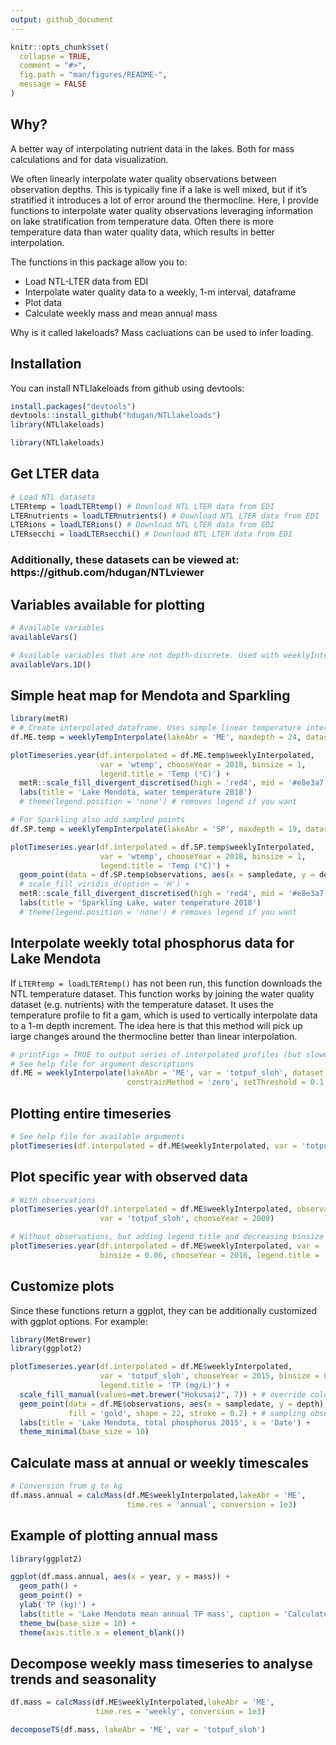 ```yaml
---
output: github_document
---
```


<!-- README.md is generated from README.Rmd. Please edit that file -->

```r
knitr::opts_chunk$set(
  collapse = TRUE,
  comment = "#>",
  fig.path = "man/figures/README-",
  message = FALSE
)
```

## Why?
A better way of interpolating nutrient data in the lakes. Both for mass calculations and for data visualization. 

We often linearly interpolate water quality observations between observation depths. This is typically fine if a lake is well mixed, but if it's stratified it introduces a lot of error around the thermocline. Here, I provide functions to interpolate water quality observations leveraging information on lake stratification from temperature data. Often there is more temperature data than water quality data, which results in better interpolation. 

The functions in this package allow you to:

* Load NTL-LTER data from EDI
* Interpolate water quality data to a weekly, 1-m interval, dataframe
* Plot data
* Calculate weekly mass and mean annual mass

Why is it called lakeloads? Mass cacluations can be used to infer loading. 

## Installation
You can install NTLlakeloads from github using devtools:

```r
install.packages("devtools")
devtools::install_github("hdugan/NTLlakeloads")
library(NTLlakeloads)
```

```r
library(NTLlakeloads)
```

## Get LTER data
```r
# Load NTL datasets
LTERtemp = loadLTERtemp() # Download NTL LTER data from EDI
LTERnutrients = loadLTERnutrients() # Download NTL LTER data from EDI
LTERions = loadLTERions() # Download NTL LTER data from EDI
LTERsecchi = loadLTERsecchi() # Download NTL LTER data from EDI
```

### Additionally, these datasets can be viewed at: https://github.com/hdugan/NTLviewer

## Variables available for plotting
```r
# Available variables
availableVars()

# Available variables that are not depth-discrete. Used with weeklyInterpolate.1D.
availableVars.1D()
```


## Simple heat map for Mendota and Sparkling 
```r
library(metR)
# # Create interpolated dataframe. Uses simple linear temperature interpolation 
df.ME.temp = weeklyTempInterpolate(lakeAbr = 'ME', maxdepth = 24, dataset = LTERtemp)

plotTimeseries.year(df.interpolated = df.ME.temp$weeklyInterpolated,   
                    var = 'wtemp', chooseYear = 2018, binsize = 1, 
                    legend.title = 'Temp (°C)') +
  metR::scale_fill_divergent_discretised(high = 'red4', mid = '#e8e3a7', low = 'lightblue4', midpoint = 15) +
  labs(title = 'Lake Mendota, water temperature 2018')
  # theme(legend.position = 'none') # removes legend if you want 

# For Sparkling also add sampled points
df.SP.temp = weeklyTempInterpolate(lakeAbr = 'SP', maxdepth = 19, dataset = LTERtemp)

plotTimeseries.year(df.interpolated = df.SP.temp$weeklyInterpolated,   
                    var = 'wtemp', chooseYear = 2018, binsize = 1, 
                    legend.title = 'Temp (°C)') +
  geom_point(data = df.SP.temp$observations, aes(x = sampledate, y = depth), size = 0.2) + # add sampling points
  # scale_fill_viridis_d(option = 'H') +
  metR::scale_fill_divergent_discretised(high = 'red4', mid = '#e8e3a7', low = 'lightblue4', midpoint = 15) +
  labs(title = 'Sparkling Lake, water temperature 2018')
  # theme(legend.position = 'none') # removes legend if you want 

```


## Interpolate weekly total phosphorus data for Lake Mendota
If `LTERtemp = loadLTERtemp()` has not been run, this function downloads the NTL temperature dataset.
This function works by joining the water quality dataset (e.g. nutrients) with the temperature dataset. It uses the temperature profile to fit a gam, which is used to vertically interpolate data to a 1-m depth increment. The idea here is that this method will pick up large changes around the thermocline better than linear interpolation. 

```r
# printFigs = TRUE to output series of interpolated profiles (but slower)
# See help file for argument descriptions
df.ME = weeklyInterpolate(lakeAbr = 'ME', var = 'totpuf_sloh', dataset = LTERnutrients, maxdepth = 24, 
                          constrainMethod = 'zero', setThreshold = 0.1, printFigs = F)
```

## Plotting entire timeseries 
```r
# See help file for available arguments
plotTimeseries(df.interpolated = df.ME$weeklyInterpolated, var = 'totpuf_sloh')
```

## Plot specific year with observed data
```r
# With observations
plotTimeseries.year(df.interpolated = df.ME$weeklyInterpolated, observations = df.ME$observations,  
                    var = 'totpuf_sloh', chooseYear = 2008)

# Without observations, but adding legend title and decreasing binsize 
plotTimeseries.year(df.interpolated = df.ME$weeklyInterpolated, var = 'totpuf_sloh', 
                    binsize = 0.06, chooseYear = 2016, legend.title = 'TP (mg/L)')
```

## Customize plots
Since these functions return a ggplot, they can be additionally customized with ggplot options. For example: 

```r
library(MetBrewer)
library(ggplot2)

plotTimeseries.year(df.interpolated = df.ME$weeklyInterpolated,
                    var = 'totpuf_sloh', chooseYear = 2015, binsize = 0.1, 
                    legend.title = 'TP (mg/L)') +
  scale_fill_manual(values=met.brewer("Hokusai2", 7)) + # override color default
  geom_point(data = df.ME$observations, aes(x = sampledate, y = depth), size = 1, 
             fill = 'gold', shape = 22, stroke = 0.2) + # sampling observations
  labs(title = 'Lake Mendota, total phosphorus 2015', x = 'Date') +
  theme_minimal(base_size = 10)
```

## Calculate mass at annual or weekly timescales
```r
# Conversion from g to kg
df.mass.annual = calcMass(df.ME$weeklyInterpolated,lakeAbr = 'ME', 
                          time.res = 'annual', conversion = 1e3)
```

## Example of plotting annual mass 
```r
library(ggplot2)

ggplot(df.mass.annual, aes(x = year, y = mass)) +
  geom_path() +
  geom_point() +
  ylab('TP (kg)') +
  labs(title = 'Lake Mendota mean annual TP mass', caption = 'Calculated from NTLlakeloads') +  
  theme_bw(base_size = 10) +
  theme(axis.title.x = element_blank())
```

## Decompose weekly mass timeseries to analyse trends and seasonality
```r
df.mass = calcMass(df.ME$weeklyInterpolated,lakeAbr = 'ME', 
                   time.res = 'weekly', conversion = 1e3)

decomposeTS(df.mass, lakeAbr = 'ME', var = 'totpuf_sloh')
```
